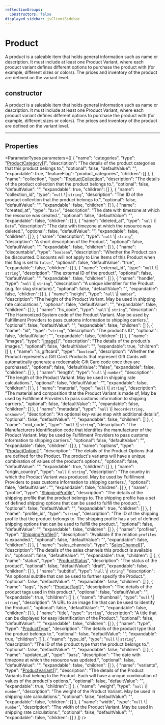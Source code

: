 ```yaml
---
reflectionGroups:
  Constructors: false
displayed_sidebar: jsClientSidebar
---
```



# Product

A product is a saleable item that holds general information such as name or description. It must include at least one Product Variant, where each product variant defines different options to purchase the product with (for example, different sizes or colors). The prices and inventory of the product are defined on the variant level.

## constructor

A product is a saleable item that holds general information such as name or description. It must include at least one Product Variant, where each product variant defines different options to purchase the product with (for example, different sizes or colors). The prices and inventory of the product are defined on the variant level.

___

## Properties

<ParameterTypes parameters={[
  {
    "name": "categories",
    "type": "[ProductCategory](js_client.internal.ProductCategory.mdx)[]",
    "description": "The details of the product categories that this product belongs to.",
    "optional": false,
    "defaultValue": "",
    "expandable": true,
    "featureFlag": "product_categories",
    "children": []
  },
  {
    "name": "collection",
    "type": "[ProductCollection](js_client.internal.ProductCollection.mdx)",
    "description": "The details of the product collection that the product belongs to.",
    "optional": false,
    "defaultValue": "",
    "expandable": true,
    "children": []
  },
  {
    "name": "collection_id",
    "type": "`null` \\| `string`",
    "description": "The ID of the product collection that the product belongs to.",
    "optional": false,
    "defaultValue": "",
    "expandable": false,
    "children": []
  },
  {
    "name": "created_at",
    "type": "`Date`",
    "description": "The date with timezone at which the resource was created.",
    "optional": false,
    "defaultValue": "",
    "expandable": false,
    "children": []
  },
  {
    "name": "deleted_at",
    "type": "`null` \\| `Date`",
    "description": "The date with timezone at which the resource was deleted.",
    "optional": false,
    "defaultValue": "",
    "expandable": false,
    "children": []
  },
  {
    "name": "description",
    "type": "`null` \\| `string`",
    "description": "A short description of the Product.",
    "optional": false,
    "defaultValue": "",
    "expandable": false,
    "children": []
  },
  {
    "name": "discountable",
    "type": "`boolean`",
    "description": "Whether the Product can be discounted. Discounts will not apply to Line Items of this Product when this flag is set to `false`.",
    "optional": false,
    "defaultValue": "true",
    "expandable": false,
    "children": []
  },
  {
    "name": "external_id",
    "type": "`null` \\| `string`",
    "description": "The external ID of the product",
    "optional": false,
    "defaultValue": "",
    "expandable": false,
    "children": []
  },
  {
    "name": "handle",
    "type": "`null` \\| `string`",
    "description": "A unique identifier for the Product (e.g. for slug structure).",
    "optional": false,
    "defaultValue": "",
    "expandable": false,
    "children": []
  },
  {
    "name": "height",
    "type": "`null` \\| `number`",
    "description": "The height of the Product Variant. May be used in shipping rate calculations.",
    "optional": false,
    "defaultValue": "",
    "expandable": false,
    "children": []
  },
  {
    "name": "hs_code",
    "type": "`null` \\| `string`",
    "description": "The Harmonized System code of the Product Variant. May be used by Fulfillment Providers to pass customs information to shipping carriers.",
    "optional": false,
    "defaultValue": "",
    "expandable": false,
    "children": []
  },
  {
    "name": "id",
    "type": "`string`",
    "description": "The product's ID",
    "optional": false,
    "defaultValue": "",
    "expandable": false,
    "children": []
  },
  {
    "name": "images",
    "type": "[Image](js_client.internal.internal.Image.mdx)[]",
    "description": "The details of the product's images.",
    "optional": false,
    "defaultValue": "",
    "expandable": true,
    "children": []
  },
  {
    "name": "is_giftcard",
    "type": "`boolean`",
    "description": "Whether the Product represents a Gift Card. Products that represent Gift Cards will automatically generate a redeemable Gift Card code once they are purchased.",
    "optional": false,
    "defaultValue": "false",
    "expandable": false,
    "children": []
  },
  {
    "name": "length",
    "type": "`null` \\| `number`",
    "description": "The length of the Product Variant. May be used in shipping rate calculations.",
    "optional": false,
    "defaultValue": "",
    "expandable": false,
    "children": []
  },
  {
    "name": "material",
    "type": "`null` \\| `string`",
    "description": "The material and composition that the Product Variant is made of, May be used by Fulfillment Providers to pass customs information to shipping carriers.",
    "optional": false,
    "defaultValue": "",
    "expandable": false,
    "children": []
  },
  {
    "name": "metadata",
    "type": "`null` \\| `Record<string, unknown>`",
    "description": "An optional key-value map with additional details",
    "optional": false,
    "defaultValue": "",
    "expandable": false,
    "children": []
  },
  {
    "name": "mid_code",
    "type": "`null` \\| `string`",
    "description": "The Manufacturers Identification code that identifies the manufacturer of the Product Variant. May be used by Fulfillment Providers to pass customs information to shipping carriers.",
    "optional": false,
    "defaultValue": "",
    "expandable": false,
    "children": []
  },
  {
    "name": "options",
    "type": "[ProductOption](js_client.internal.internal.ProductOption.mdx)[]",
    "description": "The details of the Product Options that are defined for the Product. The product's variants will have a unique combination of values of the product's options.",
    "optional": false,
    "defaultValue": "",
    "expandable": true,
    "children": []
  },
  {
    "name": "origin_country",
    "type": "`null` \\| `string`",
    "description": "The country in which the Product Variant was produced. May be used by Fulfillment Providers to pass customs information to shipping carriers.",
    "optional": false,
    "defaultValue": "",
    "expandable": false,
    "children": []
  },
  {
    "name": "profile",
    "type": "[ShippingProfile](js_client.internal.ShippingProfile.mdx)",
    "description": "The details of the shipping profile that the product belongs to. The shipping profile has a set of defined shipping options that can be used to fulfill the product.",
    "optional": false,
    "defaultValue": "",
    "expandable": true,
    "children": []
  },
  {
    "name": "profile_id",
    "type": "`string`",
    "description": "The ID of the shipping profile that the product belongs to. The shipping profile has a set of defined shipping options that can be used to fulfill the product.",
    "optional": false,
    "defaultValue": "",
    "expandable": false,
    "children": []
  },
  {
    "name": "profiles",
    "type": "[ShippingProfile](js_client.internal.ShippingProfile.mdx)[]",
    "description": "Available if the relation `profiles` is expanded.",
    "optional": false,
    "defaultValue": "",
    "expandable": false,
    "children": []
  },
  {
    "name": "sales_channels",
    "type": "[SalesChannel](js_client.internal.SalesChannel.mdx)[]",
    "description": "The details of the sales channels this product is available in.",
    "optional": false,
    "defaultValue": "",
    "expandable": true,
    "children": []
  },
  {
    "name": "status",
    "type": "[ProductStatus](../enums/js_client.internal.ProductStatus.mdx)",
    "description": "The status of the product",
    "optional": false,
    "defaultValue": "draft",
    "expandable": false,
    "children": []
  },
  {
    "name": "subtitle",
    "type": "`null` \\| `string`",
    "description": "An optional subtitle that can be used to further specify the Product.",
    "optional": false,
    "defaultValue": "",
    "expandable": false,
    "children": []
  },
  {
    "name": "tags",
    "type": "[ProductTag](js_client.internal.ProductTag.mdx)[]",
    "description": "The details of the product tags used in this product.",
    "optional": false,
    "defaultValue": "",
    "expandable": true,
    "children": []
  },
  {
    "name": "thumbnail",
    "type": "`null` \\| `string`",
    "description": "A URL to an image file that can be used to identify the Product.",
    "optional": false,
    "defaultValue": "",
    "expandable": false,
    "children": []
  },
  {
    "name": "title",
    "type": "`string`",
    "description": "A title that can be displayed for easy identification of the Product.",
    "optional": false,
    "defaultValue": "",
    "expandable": false,
    "children": []
  },
  {
    "name": "type",
    "type": "[ProductType](js_client.internal.ProductType.mdx)",
    "description": "The details of the product type that the product belongs to.",
    "optional": false,
    "defaultValue": "",
    "expandable": true,
    "children": []
  },
  {
    "name": "type_id",
    "type": "`null` \\| `string`",
    "description": "The ID of the product type that the product belongs to.",
    "optional": false,
    "defaultValue": "",
    "expandable": false,
    "children": []
  },
  {
    "name": "updated_at",
    "type": "`Date`",
    "description": "The date with timezone at which the resource was updated.",
    "optional": false,
    "defaultValue": "",
    "expandable": false,
    "children": []
  },
  {
    "name": "variants",
    "type": "[ProductVariant](js_client.internal.internal.ProductVariant.mdx)[]",
    "description": "The details of the Product Variants that belong to the Product. Each will have a unique combination of values of the product's options.",
    "optional": false,
    "defaultValue": "",
    "expandable": true,
    "children": []
  },
  {
    "name": "weight",
    "type": "`null` \\| `number`",
    "description": "The weight of the Product Variant. May be used in shipping rate calculations.",
    "optional": false,
    "defaultValue": "",
    "expandable": false,
    "children": []
  },
  {
    "name": "width",
    "type": "`null` \\| `number`",
    "description": "The width of the Product Variant. May be used in shipping rate calculations.",
    "optional": false,
    "defaultValue": "",
    "expandable": false,
    "children": []
  }
]} />
